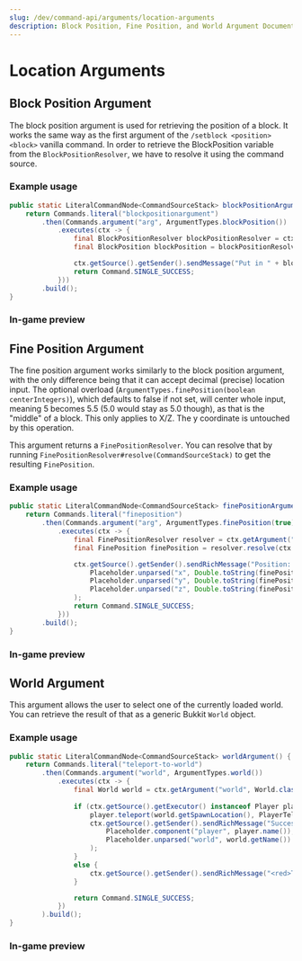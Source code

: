 ---
slug: /dev/command-api/arguments/location-arguments
description: Block Position, Fine Position, and World Argument Documentation
---


# Location Arguments

## Block Position Argument
The block position argument is used for retrieving the position of a block. It works the same way as the first argument of the `/setblock <position> <block>` vanilla command.
In order to retrieve the BlockPosition variable from the
<Javadoc name='io.papermc.paper.command.brigadier.argument.resolvers.BlockPositionResolver'>`BlockPositionResolver`</Javadoc>, we have to resolve it using the command source.

### Example usage
```java
public static LiteralCommandNode<CommandSourceStack> blockPositionArgument() {
    return Commands.literal("blockpositionargument")
        .then(Commands.argument("arg", ArgumentTypes.blockPosition())
            .executes(ctx -> {
                final BlockPositionResolver blockPositionResolver = ctx.getArgument("arg", BlockPositionResolver.class);
                final BlockPosition blockPosition = blockPositionResolver.resolve(ctx.getSource());

                ctx.getSource().getSender().sendMessage("Put in " + blockPosition.x() + " " + blockPosition.y() + " " + blockPosition.z());
                return Command.SINGLE_SUCCESS;
            }))
        .build();
}
```

### In-game preview
<FullWidthVideo src={BlockPositionMp4}/>


## Fine Position Argument
The fine position argument works similarly to the block position argument, with the only difference being that it can accept decimal (precise) location input. The optional
overload (`ArgumentTypes.finePosition(boolean centerIntegers)`), which defaults to false if not set, will center whole input, meaning 5 becomes 5.5 (5.0 would stay as 5.0 though),
as that is the "middle" of a block. This only applies to X/Z. The y coordinate is untouched by this operation.

This argument returns a <Javadoc name='io.papermc.paper.command.brigadier.argument.resolvers.FinePositionResolver'>`FinePositionResolver`</Javadoc>. You can resolve that by running `FinePositionResolver#resolve(CommandSourceStack)` to get the resulting
<Javadoc name='io.papermc.paper.math.FinePosition'>`FinePosition`</Javadoc>.

### Example usage
```java
public static LiteralCommandNode<CommandSourceStack> finePositionArgument() {
    return Commands.literal("fineposition")
        .then(Commands.argument("arg", ArgumentTypes.finePosition(true))
            .executes(ctx -> {
                final FinePositionResolver resolver = ctx.getArgument("arg", FinePositionResolver.class);
                final FinePosition finePosition = resolver.resolve(ctx.getSource());

                ctx.getSource().getSender().sendRichMessage("Position: <red><x></red> <green><y></green> <blue><z></blue>",
                    Placeholder.unparsed("x", Double.toString(finePosition.x())),
                    Placeholder.unparsed("y", Double.toString(finePosition.y())),
                    Placeholder.unparsed("z", Double.toString(finePosition.z()))
                );
                return Command.SINGLE_SUCCESS;
            }))
        .build();
}
```

### In-game preview
<FullWidthVideo src={FinePositionMp4}/>



## World Argument
This argument allows the user to select one of the currently loaded world. You can retrieve the result of that as a generic Bukkit 
<Javadoc name='org.bukkit.World'>`World`</Javadoc> object.

### Example usage
```java
public static LiteralCommandNode<CommandSourceStack> worldArgument() {
    return Commands.literal("teleport-to-world")
        .then(Commands.argument("world", ArgumentTypes.world())
            .executes(ctx -> {
                final World world = ctx.getArgument("world", World.class);
                
                if (ctx.getSource().getExecutor() instanceof Player player) {
                    player.teleport(world.getSpawnLocation(), PlayerTeleportEvent.TeleportCause.COMMAND);
                    ctx.getSource().getSender().sendRichMessage("Successfully teleported <player> to <aqua><world></aqua>",
                        Placeholder.component("player", player.name()),
                        Placeholder.unparsed("world", world.getName())
                    );
                }
                else {
                    ctx.getSource().getSender().sendRichMessage("<red>This command requires a player!");
                }

                return Command.SINGLE_SUCCESS;
            })
        ).build();
}
```

### In-game preview
<FullWidthVideo src={WorldMp4}/>
